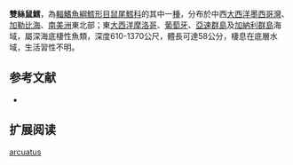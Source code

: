 {{Speciesbox
| name = 雙絲鼠鱈
| status = NE
| status_system = iucn3.1
| trend = unknow
| genus = Gadomus
| species = arcuatus
| authority = Goode & Bean, 1886
| synonyms = *''Bathygadus arcuatus '', Goode & Bean, 1886 
}}
'''雙絲鼠鱈'''，為[[輻鰭魚綱|輻鰭魚綱]][[鱈形目|鱈形目]][[鼠尾鱈科|鼠尾鱈科]]的其中一[[種|種]]，分布於中西[[大西洋|大西洋]][[墨西哥灣|墨西哥灣]]、[[加勒比海|加勒比海]]、[[南美洲|南美洲]]東北部；東[[大西洋|大西洋]][[摩洛哥|摩洛哥]]、[[葡萄牙|葡萄牙]]、[[亞速群島|亞速群島]]及[[加納利群島|加納利群島]]海域，屬深海底棲性魚類，深度610-1370公尺，體長可達58公分，棲息在底層水域，生活習性不明。

==参考文献==
*{{FishBase_species|genus=Gadomus|species=arcuatus|year=2015|month=12}}

== 扩展阅读 ==
{{refbegin}}
{{wikispecies-inline|Gadomus arcuatus|雙絲鼠鱈}}
{{refend}}
{{Taxonbar|from=Q2218097}}

[[Category:鼠鱈屬|arcuatus]]


{{鱈形目小作品}}